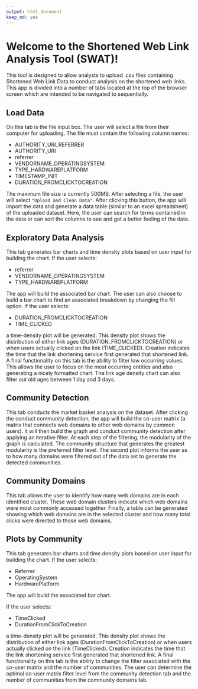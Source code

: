 ```yaml
---
output: html_document
keep_md: yes
---
```


# Welcome to the Shortened Web Link Analysis Tool (SWAT)!

This tool is designed to allow analysts to upload .csv files
containing Shortened Web Link Data to conduct analysis
on the shortened web links. This app is divided into a number
of tabs located at the top of the browser screen which are
intended to be navigated to sequentially. 

## Load Data

On this tab is the file input box. The user will select a 
file from their computer for uploading. The file must contain the following column names:

* AUTHORITY_URI_REFERRER
* AUTHORITY_URI
* referrer
* VENDORNAME_OPERATINGSYSTEM
* TYPE_HARDWAREPLATFORM
* TIMESTAMP_INIT
* DURATION_FROMCLICKTOCREATION

The maximum file size is currently 500MB. After selecting a file, the user will
select `"Upload and Clean Data"`. After clicking this button,
the app will import the data and generate a data table
(similar to an excel spreadsheet) of the uploaded dataset.
Here, the user can search for terms contained in the data or
can sort the columns to see and get a better feeling of the
data. 

## Exploratory Data Analysis

This tab generates bar charts and time density plots based on
user input for building the chart. If  the user selects:

* referrer
* VENDORNAME_OPERATINGSYSTEM
* TYPE_HARDWAREPLATFORM

The app will build the associated bar chart. The user can also
choose to build a bar chart to find an associated breakdown
by changing the fill option. 
If the user selects:

* DURATION_FROMCLICKTOCREATION
* TIME_CLICKED

a time-density plot will be generated. This density plot shows
the distribution of either link ages (DURATION_FROMCLICKTOCREATION)
or when users actually clicked on the link (TIME_CLICKED). 
Creation indicates the time that the link shortening service first
generated that shortened link. A final functionality on this tab
is the ability to filter low occurring values. This allows the
user to focus on the most occurring entities and also generating
a nicely formatted chart. The link age density chart can also
filter out old ages between 1 day and 3 days.

## Community Detection

This tab conducts the market basket analysis on the dataset.
After clicking the conduct community detection, the app will
build the co-user matrix (a matrix that connects web domains
to other web domains by common users). It will then build the
graph and conduct community detection after applying an iterative filter.
At each step of the filtering, the modularity of the graph is calculated.
The community structure that generates the greatest modularity
is the preferred filter level. The second plot informs the user
as to how many domains were filtered out of the data set to
generate the detected communities.

## Community Domains

This tab allows the user to identify how many web domains are
in each identified cluster. These web domain clusters indicate
which web domains were most commonly accessed together. 
Finally, a table can be generated showing which web domains are
in the selected cluster and how many total clicks were directed
to those web domains. 

## Plots by Community

This tab generates bar charts and time density plots based on
user input for building the chart. If  the user selects:

* Referrer
* OperatingSystem
* HardwarePlatform

The app will build the associated bar chart. 

If the user selects:

* TimeClicked
* DurationFromClickToCreation

a time-density plot will be generated. This density plot shows
the distribution of either link ages (DurationFromClickToCreation)
or when users actually clicked on the link (TimeClicked). 
Creation indicates the time that the link shortening service first
generated that shortened link. A final functionality on this tab
is the ability to change the filter associated with the co-user matrix
and the number of communities. The user can determine the optimal co-user matrix filter 
level from the community detection tab and the number of communities from 
the community domains tab.
